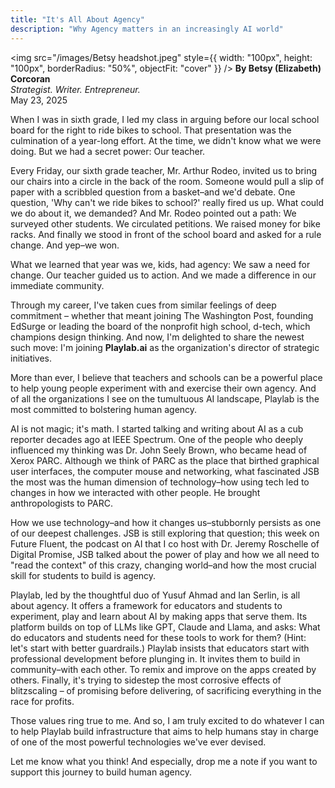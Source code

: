 ```yaml
---
title: "It's All About Agency"
description: "Why Agency matters in an increasingly AI world"
---
```

  <img 
    src="/images/Betsy headshot.jpeg" 
    style={{
      width: "100px",
      height: "100px",
      borderRadius: "50%",
      objectFit: "cover"
    }}
  />
**By Betsy (Elizabeth) Corcoran**  
*Strategist. Writer. Entrepreneur.*  
May 23, 2025

When I was in sixth grade, I led my class in arguing before our local school board for the right to ride bikes to school. That presentation was the culmination of a year-long effort. At the time, we didn't know what we were doing. But we had a secret power: Our teacher.

Every Friday, our sixth grade teacher, Mr. Arthur Rodeo, invited us to bring our chairs into a circle in the back of the room. Someone would pull a slip of paper with a scribbled question from a basket–and we'd debate. One question, 'Why can't we ride bikes to school?' really fired us up. What could we do about it, we demanded? And Mr. Rodeo pointed out a path: We surveyed other students. We circulated petitions. We raised money for bike racks. And finally we stood in front of the school board and asked for a rule change. And yep–we won.

What we learned that year was we, kids, had agency: We saw a need for change. Our teacher guided us to action. And we made a difference in our immediate community.

Through my career, I've taken cues from similar feelings of deep commitment – whether that meant joining The Washington Post, founding EdSurge or leading the board of the nonprofit high school, d-tech, which champions design thinking. And now, I'm delighted to share the newest such move: I'm joining **Playlab.ai** as the organization's director of strategic initiatives.

More than ever, I believe that teachers and schools can be a powerful place to help young people experiment with and exercise their own agency. And of all the organizations I see on the tumultuous AI landscape, Playlab is the most committed to bolstering human agency.

AI is not magic; it's math. I started talking and writing about AI as a cub reporter decades ago at IEEE Spectrum. One of the people who deeply influenced my thinking was Dr. John Seely Brown, who became head of Xerox PARC. Although we think of PARC as the place that birthed graphical user interfaces, the computer mouse and networking, what fascinated JSB the most was the human dimension of technology–how using tech led to changes in how we interacted with other people. He brought anthropologists to PARC.

How we use technology–and how it changes us–stubbornly persists as one of our deepest challenges. JSB is still exploring that question; this week on Future Fluent, the podcast on AI that I co host with Dr. Jeremy Roschelle of Digital Promise, JSB talked about the power of play and how we all need to "read the context" of this crazy, changing world–and how the most crucial skill for students to build is agency.

Playlab, led by the thoughtful duo of Yusuf Ahmad and Ian Serlin, is all about agency. It offers a framework for educators and students to experiment, play and learn about AI by making apps that serve them. Its platform builds on top of LLMs like GPT, Claude and Llama, and asks: What do educators and students need for these tools to work for them? (Hint: let's start with better guardrails.) Playlab insists that educators start with professional development before plunging in. It invites them to build in community–with each other. To remix and improve on the apps created by others. Finally, it's trying to sidestep the most corrosive effects of blitzscaling – of promising before delivering, of sacrificing everything in the race for profits.

Those values ring true to me. And so, I am truly excited to do whatever I can to help Playlab build infrastructure that aims to help humans stay in charge of one of the most powerful technologies we've ever devised.

Let me know what you think! And especially, drop me a note if you want to support this journey to build human agency.